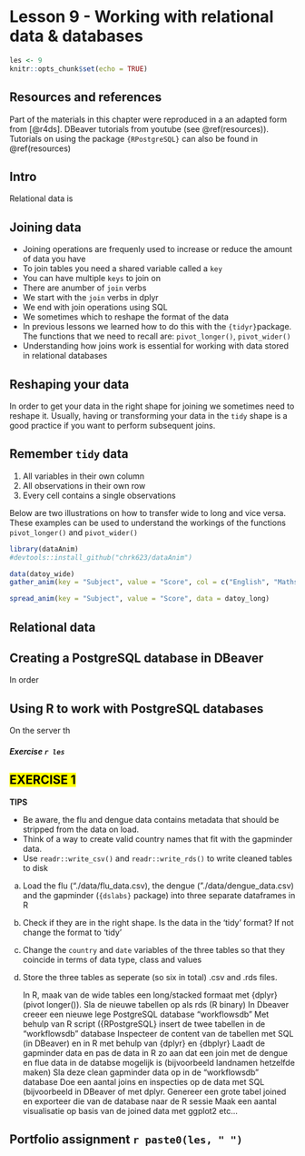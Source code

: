 # Lesson 9 - Working with relational data & databases {#relationaldb}

```r
les <- 9
knitr::opts_chunk$set(echo = TRUE)
```

## Resources and references
Part of the materials in this chapter were reproduced in a an adapted form from [@r4ds]. DBeaver tutorials from youtube (see \@ref(resources)). Tutorials on using the package `{RPostgreSQL}` can also be found in \@ref(resources)


## Intro
Relational data is 


## Joining data
 - Joining operations are frequenly used to increase or reduce the amount of data you have
 - To join tables you need a shared variable called a `key`
 - You can have multiple `keys` to join on 
 - There are anumber of `join` verbs
 - We start with the `join` verbs in dplyr
 - We end with join operations using SQL
 - We sometimes which to reshape the format of the data
 - In previous lessons we learned how to do this with the `{tidyr}`package. The functions that we need to recall are: `pivot_longer()`, `pivot_wider()`  
 - Understanding how joins work is essential for working with data stored in relational databases


## Reshaping your data
In order to get your data in the right shape for joining we sometimes need to reshape it. Usually, having or transforming your data in the `tidy` shape is a good practice if you want to perform subsequent joins.

## Remember `tidy` data

 1. All variables in their own column
 1. All observations in their own row
 1. Every cell contains a single observations
 
Below are two illustrations on how to transfer wide to long and vice versa. These examples can be used to understand the workings of the functions `pivot_longer()` and `pivot_wider()`
```r
library(dataAnim)
#devtools::install_github("chrk623/dataAnim")

data(datoy_wide)
gather_anim(key = "Subject", value = "Score", col = c("English", "Maths"), data = datoy_wide)

spread_anim(key = "Subject", value = "Score", data = datoy_long)

```

## Relational data




## Creating a PostgreSQL database in DBeaver
In order 




## Using R to work with PostgreSQL databases
On the server th


##### Exercise `r les` {-}
## <mark> EXERCISE 1 </mark> {-} 
 
**TIPS**

 - Be aware, the flu and dengue data contains metadata that should be stripped from the data on load.
 - Think of a way to create valid country names that fit with the gapminder data.
 - Use `readr::write_csv()` and `readr::write_rds()` to write cleaned tables to disk
 
 a) Load the flu ("./data/flu_data.csv), the dengue ("./data/dengue_data.csv) and the gapminder (`{dslabs}` package) into three separate dataframes in R
 
 b) Check if they are in the right shape. Is the data in the 'tidy' format? If not change the format to 'tidy' 
 
 c) Change the `country` and `date` variables of the three tables so that they coincide in terms of data type, class and values 
 
 d) Store the three tables as seperate (so six in total) .csv and .rds files.



    In R, maak van de wide tables een long/stacked formaat met {dplyr} (pivot longer()). Sla de nieuwe tabellen op als rds (R binary)
    In Dbeaver creeer een nieuwe lege PostgreSQL database "workflowsdb"
    Met behulp van R script ({RPostgreSQL} insert de twee tabellen in de "workflowsdb" database
    Inspecteer de content van de tabellen met SQL (in DBeaver) en in R met behulp van {dplyr} en {dbplyr}
    Laadt de gapminder data en pas de data in R zo aan dat een join met de dengue en flue data in de databse mogelijk is (bijvoorbeeld landnamen hetzelfde maken)
    Sla deze clean gapminder data op in de "workflowsdb" database
    Doe een aantal joins en inspecties op de data met SQL (bijvoorbeeld in DBeaver of met dplyr.
    Genereer een grote tabel joined en exporteer die van de database naar de R sessie
    Maak een aantal visualisatie op basis van de joined data met ggplot2 etc...


## Portfolio assignment `r paste0(les, " ")` {-}
